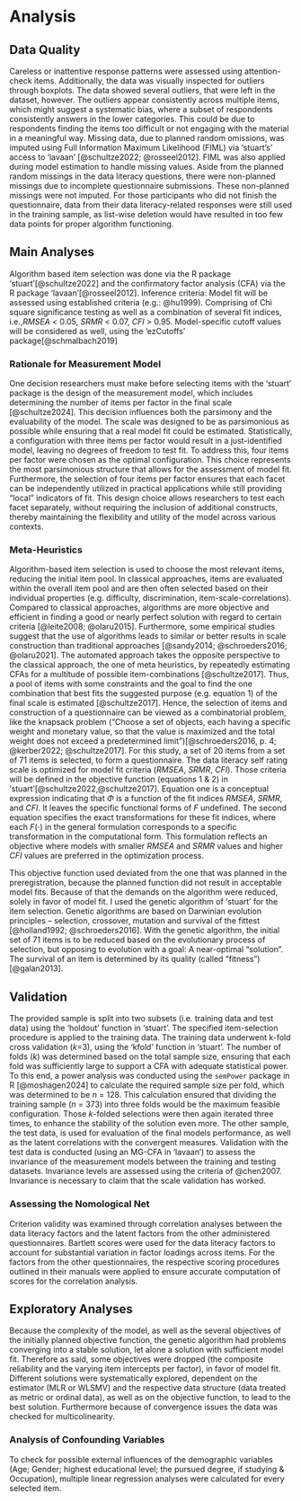 # Analysis

## Data Quality 
Careless or inattentive response patterns were assessed using attention-check items. Additionally, the data was visually inspected for outliers through boxplots. The data showed several outliers, that were left in the dataset, however. The outliers appear consistently across multiple items, which might suggest a systematic bias, where a subset of respondents consistently answers in the lower categories. This could be due to respondents finding the items too difficult or not engaging with the material in a meaningful way. Missing data, due to planned random omissions, was imputed using Full Information Maximum Likelihood (FIML) via 'stuart's' access to 'lavaan' [@schultze2022; @rosseel2012]. FIML was also applied during model estimation to handle missing values. Aside from the planned random missings in the data literacy questions, there were non-planned missings due to incomplete questionnaire submissions. These non-planned missings were not imputed. For those participants who did not finish the questionnaire, data from their data literacy-related responses were still used in the training sample, as list-wise deletion would have resulted in too few data points for proper algorithm functioning.

## Main Analyses
Algorithm based item selection was done via the R package ‘stuart’[@schultze2022] and the confirmatory factor analysis (CFA) via the R package ‘lavaan’[@rosseel2012]. Inference criteria: Model fit will be assessed using established criteria (e.g.: @hu1999). Comprising of Chi square significance testing as well as a combination of several fit indices, i.e.,*RMSEA* < 0.05, *SRMR* < 0.07, *CFI* > 0.95. Model-specific cutoff values will be considered as well, using the ‘ezCutoffs’ package[@schmalbach2019]

### Rationale for Measurement Model
One decision researchers must make before selecting items with the 'stuart' package is the design of the measurement model, which includes determining the number of items per factor in the final scale [@schultze2024]. This decision influences both the parsimony and the evaluability of the model. The scale was designed to be as parsimonious as possible while ensuring that a real model fit could be estimated. Statistically, a configuration with three items per factor would result in a just-identified model, leaving no degrees of freedom to test fit. To address this, four items per factor were chosen as the optimal configuration. This choice represents the most parsimonious structure that allows for the assessment of model fit.
Furthermore, the selection of four items per factor ensures that each facet can be independently utilized in practical applications while still providing "local" indicators of fit. This design choice allows researchers to test each facet separately, without requiring the inclusion of additional constructs, thereby maintaining the flexibility and utility of the model across various contexts.

### Meta-Heuristics
Algorithm-based item selection is used to choose the most relevant items, reducing the initial item pool. In classical approaches, items are evaluated within the overall item pool and are then often selected based on their individual properties (e.g. difficulty, discrimination, item-scale-correlations).
Compared to classical approaches, algorithms are more objective and efficient in finding a good or nearly perfect solution with regard to certain criteria [@leite2008; @olaru2015]. Furthermore, some empirical studies suggest that the use of algorithms leads to similar or better results in scale construction than traditional approaches [@sandy2014; @schroeders2016; @olaru2021]. The automated approach takes the opposite perspective to the classical approach, the one of meta heuristics, by repeatedly estimating CFAs for a multitude of possible item-combinations [@schultze2017]. Thus, a pool of items with some constraints and the goal to find the one combination that best fits the suggested purpose (e.g. equation 1) of the final scale is estimated [@schultze2017]. Hence, the selection of items and construction of a questionnaire can be viewed as a combinatorial problem, like the knapsack problem (“Choose a set of objects, each having a specific weight and monetary value, so that the value is maximized and the total weight does not exceed a predetermined limit”)[@schroeders2016, p. 4; @kerber2022; @schultze2017].
For this study, a set of 20 items from a set of 71 items is selected, to form a questionnaire. The data literacy self rating scale is optimized for model fit criteria (*RMSEA*, *SRMR*, *CFI*). Those criteria will be defined in the objective function (equations 1 & 2) in ‘stuart’[@schultze2022,@schultze2017]. Equation one is a conceptual expression indicating that $\Phi$ is a function of the fit indices *RMSEA*, *SRMR*, and *CFI*. It leaves the specific functional forms of $F$ undefined. The second equation specifies the exact transformations for these fit indices, where each $F(⋅)$ in the general formulation corresponds to a specific transformation in the computational form. This formulation reflects an objective where models with smaller *RMSEA* and *SRMR* values and higher *CFI* values are preferred in the optimization process.
\begin{center}
$\Phi = F(\textrm{RMSEA}) + F(CFI)+ F(\textrm{SRMR}) $ (1)
$\Phi = (1 - \textrm{RMSEA}) + (1 - \textrm{SRMR}) + (1 + \textrm{CFI})$ (2)
\end{center}
This objective function used deviated from the one that was planned in the preregistration, because the planned function did not result in acceptable model fits. Because of that the demands on the algorithm were reduced, solely in favor of model fit. 
I used the genetic algorithm of 'stuart' for the item selection. Genetic algorithms are based on Darwinian evolution principles – selection, crossover, mutation and survival of the fittest [@holland1992; @schroeders2016]. With the genetic algorithm, the initial set of 71 items is to be reduced based on the evolutionary process of selection, but opposing to evolution with a goal: A near-optimal "solution". The survival of an item is determined by its quality (called “fitness”)[@galan2013]. 

## Validation
The provided sample is split into two subsets (i.e. training data and test data) using the ‘holdout' function in ‘stuart’. The specified item-selection procedure is applied to the training data. The training data underwent k-fold cross validation ($k$=3), using the ‘kfold’ function in ‘stuart’. 
The number of folds ($k$) was determined based on the total sample size, ensuring that each fold was sufficiently large to support a CFA with adequate statistical power. To this end, a power analysis was conducted using the `semPower` package in R [@moshagen2024] to calculate the required sample size per fold, which was determined to be $n$ = 128. This calculation ensured that dividing the training sample ($n$ = 373) into three folds would be the maximum feasible configuration.
Those $k$-folded selections were then again iterated three times, to enhance the stability of the solution even more. The other sample, the test data, is used for evaluation of the final models performance, as well as the latent correlations with the convergent measures.
Validation with the test data is conducted (using an MG-CFA in ‘lavaan’) to assess the invariance of the measurement models between the training and testing datasets. Invariance levels are assessed using the criteria of @chen2007. Invariance is necessary to claim that the scale validation has worked.

### Assessing the Nomological Net  
Criterion validity was examined through correlation analyses between the data literacy factors and the latent factors from the other administered questionnaires. Bartlett scores were used for the data literacy factors to account for substantial variation in factor loadings across items. For the factors from the other questionnaires, the respective scoring procedures outlined in their manuals were applied to ensure accurate computation of scores for the correlation analysis.

## Exploratory Analyses
Because the complexity of the model, as well as the several objectives of the initially planned objective function, the genetic algorithm had problems converging into a stable solution, let alone a solution with sufficient model fit. Therefore as said, some objectives were dropped (the composite reliability and the varying item intercepts per factor), in favor of model fit. Different solutions were systematically explored, dependent on the estimator (MLR or WLSMV) and the respective data structure (data treated as metric or ordinal data), as well as on the objective function, to lead to the best solution. Furthermore because of convergence issues the data was checked for multicolinearity. 

### Analysis of Confounding Variables  
To check for possible external influences of the demographic variables (Age; Gender; highest educational level; the pursued degree, if studying & Occupation), multiple linear regression analyses were calculated for every selected item. 
